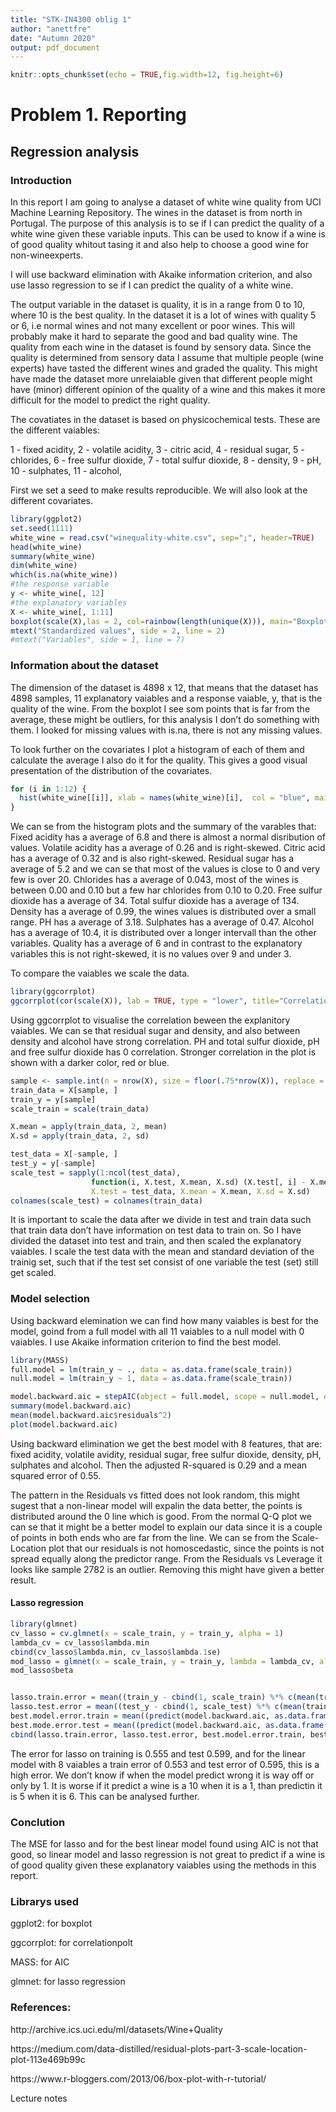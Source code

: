 ---
title: "STK-IN4300 oblig 1"
author: "anettfre"
date: "Autumn 2020"
output: pdf_document
---

```{r setup, include=FALSE}
knitr::opts_chunk$set(echo = TRUE,fig.width=12, fig.height=6)
```

# Problem 1. Reporting

## Regression analysis

### Introduction 

In this report I am going to analyse a dataset of white wine quality from UCI Machine Learning Repository. The wines in the dataset is from north in Portugal. 
The purpose of this analysis is to se if I can predict the quality of a white wine given these variable inputs. This can be used to know if a wine is of good quality whitout tasing it and also help to choose a good wine for non-wineexperts. 

I will use backward elimination with Akaike information criterion, and also use lasso regression to se if I can predict the quality of a white wine. 

The output variable in the dataset is quality, it is in a range from 0 to 10, where 10 is the best quality. In the dataset it is a lot of wines with quality 5 or 6, i.e normal wines and not many excellent or poor wines. This will probably make it hard to separate the good and bad quality wine. The quality from each wine in the dataset is found by sensory data. Since the quality is determined from sensory data I assume that multiple people (wine experts) have tasted the different wines and graded the quality. This might have made the dataset more unrelaiable given that different people might have (minor) different opinion of the quality of a wine and this makes it more difficult for the model to predict the right quality. 

The covatiates in the dataset is based on physicochemical tests. These are the different vaiables:

1 - fixed acidity, 
2 - volatile acidity, 
3 - citric acid, 
4 - residual sugar, 
5 - chlorides, 
6 - free sulfur dioxide, 
7 - total sulfur dioxide, 
8 - density, 
9 - pH, 
10 - sulphates, 
11 - alcohol,


First we set a seed to make results reproducible. We will also look at the different covariates.

```{r}
library(ggplot2)
set.seed(1111)
white_wine = read.csv("winequality-white.csv", sep=";", header=TRUE)
head(white_wine)
summary(white_wine)
dim(white_wine)
which(is.na(white_wine))
#the response variable
y <- white_wine[, 12]
#the explanatory variables
X <- white_wine[, 1:11]
boxplot(scale(X),las = 2, col=rainbow(length(unique(X))), main="Boxplot of standardized values of variables")
mtext("Standardized values", side = 2, line = 2)
#mtext("Variables", side = 1, line = 7) 
```

### Information about the dataset

The dimension of the dataset is 4898 x 12, that means that the dataset has 4898 samples, 11 explanatory vaiables and a response vaiable, y, that is the quality of the wine. From the boxplot I see som points that is far from the average, these might be outliers, for this analysis I don't do something with them. I looked for missing values with is.na, there is not any missing values. 

To look further on the covariates I plot a histogram of each of them and calculate the average I also do it for the quality. This gives a good visual presentation of the distribution of the covariates. 

```{r}
for (i in 1:12) {
  hist(white_wine[[i]], xlab = names(white_wine)[i],  col = "blue", main = paste("Average =",  mean(white_wine[[i]],4)))
}
```

We can se from the histogram plots and the summary of the varables that:
Fixed acidity has a average of 6.8 and there is almost a normal disribution of values.
Volatile acidity has a average of 0.26 and is right-skewed.
Citric acid has a average of 0.32 and is also right-skewed. Residual sugar has a average of 5.2 and we can se that most of the values is close to 0 and very few is over 20. Chlorides has a average of 0.043, most of the wines is between 0.00 and 0.10 but a few har chlorides from 0.10 to 0.20. Free sulfur dioxide has a average of 34. Total sulfur dioxide has a average of 134. Density has a average of 0.99, the wines values is distributed over a small range. PH has a average of 3.18. Sulphates has a average of 0.47. Alcohol has a average of 10.4, it is distributed over a longer intervall than the other variables. Quality has a average of 6 and in contrast to the explanatory variables this is not right-skewed, it is no values over 9 and under 3.


To compare the vaiables we scale the data. 
```{r}
library(ggcorrplot)
ggcorrplot(cor(scale(X)), lab = TRUE, type = "lower", title="Correlationplot")
```

Using ggcorrplot to visualise the correlation beween the explanitory vaiables. We can se that residual sugar and density, and also between density and alcohol have strong correlation. PH and total sulfur dioxide, pH and free sulfur dioxide has 0 correlation. Stronger correlation in the plot is shown with a darker color, red or blue. 


```{r}
sample <- sample.int(n = nrow(X), size = floor(.75*nrow(X)), replace = F)
train_data = X[sample, ]
train_y = y[sample]
scale_train = scale(train_data)

X.mean = apply(train_data, 2, mean)
X.sd = apply(train_data, 2, sd)

test_data = X[-sample, ] 
test_y = y[-sample]
scale_test = sapply(1:ncol(test_data),
                  function(i, X.test, X.mean, X.sd) (X.test[, i] - X.mean[i])/X.sd[i],
                  X.test = test_data, X.mean = X.mean, X.sd = X.sd)
colnames(scale_test) = colnames(train_data)

```

It is important to scale the data after we divide in test and train data such that train data don't have information on test data to train on. So I have divided the dataset into test and train, and then scaled the explanatory vaiables. I scale the test data with the mean and standard deviation of the trainig set, such that if the test set consist of one variable the test (set) still get scaled. 

### Model selection

Using backward elemination we can find how many vaiables is best for the model, goind from a full model with all 11 vaiables to a null model with 0 vaiables. I use Akaike information criterion to find the best model. 

```{r}
library(MASS)
full.model = lm(train_y ~ ., data = as.data.frame(scale_train))
null.model = lm(train_y ~ 1, data = as.data.frame(scale_train))

model.backward.aic = stepAIC(object = full.model, scope = null.model, direction = 'backward')
summary(model.backward.aic)
mean(model.backward.aic$residuals^2)
plot(model.backward.aic)
```
Using backward elimination we get the best model with 8 features, that are: fixed acidity, volatile avidity, residual sugar, free sulfur dioxide, density, pH, sulphates and alcohol. Then  the adjusted R-squared is 0.29 and a mean squared error of 0.55. 

The pattern in the Residuals vs fitted does not look random, this might sugest that a non-linear model will expalin the data better, the points is distributed around the 0 line which is good. 
From the normal Q-Q plot we can se that it might be a better model to explain our data since it is a couple of points in both ends who are far from the line. 
We can se from the Scale-Location plot that our residuals is not homoscedastic, since the points is not spread equally along the predictor range. 
From the Residuals vs Leverage it looks like sample 2782 is an outlier. Removing this might have given a better result. 

#### Lasso regression

```{r}
library(glmnet)
cv_lasso = cv.glmnet(x = scale_train, y = train_y, alpha = 1)
lambda_cv = cv_lasso$lambda.min
cbind(cv_lasso$lambda.min, cv_lasso$lambda.1se)
mod_lasso = glmnet(x = scale_train, y = train_y, lambda = lambda_cv, alpha = 1)
mod_lasso$beta


lasso.train.error = mean((train_y - cbind(1, scale_train) %*% c(mean(train_y),as.vector(mod_lasso$beta)))^2)
lasso.test.error = mean((test_y - cbind(1, scale_test) %*% c(mean(train_y), as.vector(mod_lasso$beta)))^2)
best.model.error.train = mean((predict(model.backward.aic, as.data.frame(scale_train)) - train_y)^2)
best.mode.error.test = mean((predict(model.backward.aic, as.data.frame(scale_test)) - test_y)^2)
cbind(lasso.train.error, lasso.test.error, best.model.error.train, best.mode.error.test)
```

The error for lasso on training is 0.555 and test 0.599, and for the linear model with 8 vaiables a train error of 0.553 and test error of 0.595, this is a high error. We don't know if when the model predict wrong it is way off or only by 1. It is worse if it predict a wine is a 10 when it is a 1, than predictin it is 5 when it is 6. This can be analysed further. 

### Conclution

The MSE for lasso and for the best linear model found using AIC is not that good, so linear model and lasso regression is not great to predict if a wine is of good quality given these explanatory vaiables using the methods in this report. 


### Librarys used

ggplot2: for boxplot

ggcorrplot: for correlationpolt

MASS: for AIC

glmnet: for lasso regression

### References:

http://archive.ics.uci.edu/ml/datasets/Wine+Quality

https://medium.com/data-distilled/residual-plots-part-3-scale-location-plot-113e469b99c

https://www.r-bloggers.com/2013/06/box-plot-with-r-tutorial/

Lecture notes
